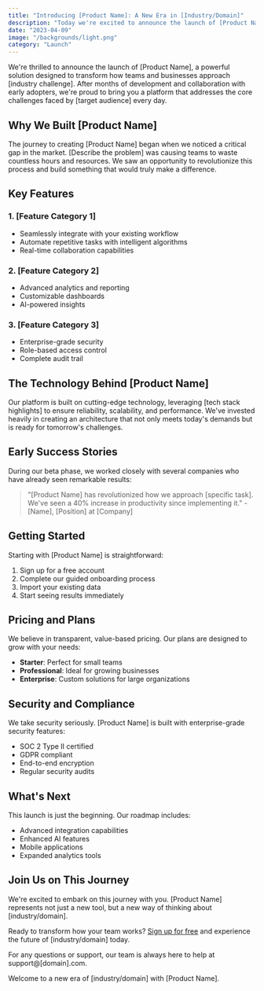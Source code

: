 ```yaml
---
title: "Introducing [Product Name]: A New Era in [Industry/Domain]"
description: "Today we're excited to announce the launch of [Product Name], designed to revolutionize how teams [main value proposition]."
date: "2023-04-09"
image: "/backgrounds/light.png"
category: "Launch"
---
```


We're thrilled to announce the launch of [Product Name], a powerful solution designed to transform how teams and businesses approach [industry challenge]. After months of development and collaboration with early adopters, we're proud to bring you a platform that addresses the core challenges faced by [target audience] every day.

## Why We Built [Product Name]

The journey to creating [Product Name] began when we noticed a critical gap in the market. [Describe the problem] was causing teams to waste countless hours and resources. We saw an opportunity to revolutionize this process and build something that would truly make a difference.

## Key Features

### 1. [Feature Category 1]
- Seamlessly integrate with your existing workflow
- Automate repetitive tasks with intelligent algorithms
- Real-time collaboration capabilities

### 2. [Feature Category 2]
- Advanced analytics and reporting
- Customizable dashboards
- AI-powered insights

### 3. [Feature Category 3]
- Enterprise-grade security
- Role-based access control
- Complete audit trail

## The Technology Behind [Product Name]

Our platform is built on cutting-edge technology, leveraging [tech stack highlights] to ensure reliability, scalability, and performance. We've invested heavily in creating an architecture that not only meets today's demands but is ready for tomorrow's challenges.

## Early Success Stories

During our beta phase, we worked closely with several companies who have already seen remarkable results:

> "[Product Name] has revolutionized how we approach [specific task]. We've seen a 40% increase in productivity since implementing it." - [Name], [Position] at [Company]

## Getting Started

Starting with [Product Name] is straightforward:
1. Sign up for a free account
2. Complete our guided onboarding process
3. Import your existing data
4. Start seeing results immediately

## Pricing and Plans

We believe in transparent, value-based pricing. Our plans are designed to grow with your needs:
- **Starter**: Perfect for small teams
- **Professional**: Ideal for growing businesses
- **Enterprise**: Custom solutions for large organizations

## Security and Compliance

We take security seriously. [Product Name] is built with enterprise-grade security features:
- SOC 2 Type II certified
- GDPR compliant
- End-to-end encryption
- Regular security audits

## What's Next

This launch is just the beginning. Our roadmap includes:
- Advanced integration capabilities
- Enhanced AI features
- Mobile applications
- Expanded analytics tools

## Join Us on This Journey

We're excited to embark on this journey with you. [Product Name] represents not just a new tool, but a new way of thinking about [industry/domain].

Ready to transform how your team works? [Sign up for free](link) and experience the future of [industry/domain] today.

For any questions or support, our team is always here to help at support@[domain].com.

Welcome to a new era of [industry/domain] with [Product Name].